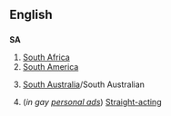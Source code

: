 ==English==

==={{initialism}}===
'''SA'''

#[[South Africa]]
#[[South America]]
# {{AU}} [[South Australia]]/South Australian
#(''in gay [[personal ad]]s'') [[Straight-acting]]